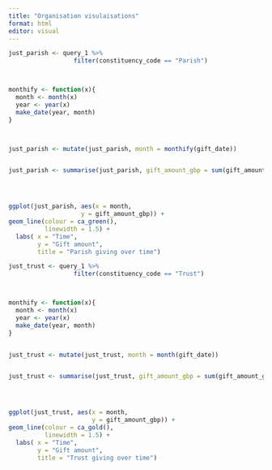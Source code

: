 ```yaml
---
title: "Organisation visulaisations"
format: html
editor: visual
---
```


```r

just_parish <- query_1 %>%
                  filter(constituency_code == "Parish")



monthify <- function(x){
  month <- month(x)
  year <- year(x)
  make_date(year, month)
}



just_parish <- mutate(just_parish, month = monthify(gift_date))


just_parish <- summarise(just_parish, gift_amount_gbp = sum(gift_amount_gbp), .by = month)




ggplot(just_parish, aes(x = month,
                    y = gift_amount_gbp)) +
geom_line(colour = ca_green(),
          linewidth = 1.5) +
  labs( x = "Time",
        y = "Gift amount",
        title = "Parish giving over time")
```

```r

just_trust <- query_1 %>%
                  filter(constituency_code == "Trust")



monthify <- function(x){
  month <- month(x)
  year <- year(x)
  make_date(year, month)
}


just_trust <- mutate(just_trust, month = month(gift_date))


just_trust <- summarise(just_trust, gift_amount_gbp = sum(gift_amount_gbp), .by = month)




ggplot(just_trust, aes(x = month,
                       y = gift_amount_gbp)) +
geom_line(colour = ca_gold(),
          linewidth = 1.5) +
  labs( x = "Time",
        y = "Gift amount",
        title = "Trust giving over time")

```

```r

```
